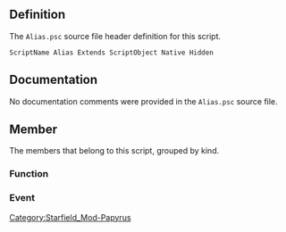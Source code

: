 {{Script_Object_Summary
| title = Alias
| name = [[SFM:Script-Alias|Alias]]
| extends = [[SFM:Script-ScriptObject|ScriptObject]]
| flags = Native, Hidden
}}


== Definition ==
The <code>Alias.psc</code> source file header definition for this script.

<source lang="papyrus">
ScriptName Alias Extends ScriptObject Native Hidden
</source>


== Documentation ==
No documentation comments were provided in the <code>Alias.psc</code> source file.


== Member ==
The members that belong to this script, grouped by kind.

=== Function ===
{{Script_Object_Member_Summary
| title = GetOwningQuest
| script = [[SFM:Script-Alias|Alias]]
| name = [[SFM:Script-Alias/GetOwningQuest|GetOwningQuest]]
| kind = Function
| flags = Native
| returns = Quest
| documentation = Returns the quest that owns this alias
}}

{{Script_Object_Member_Summary
| title = RefillAlias
| script = [[SFM:Script-Alias|Alias]]
| name = [[SFM:Script-Alias/RefillAlias|RefillAlias]]
| kind = Function
| flags = Native
| documentation = Refills this alias. Function won't return until alias has been re-filled.
}}

{{Script_Object_Member_Summary
| title = RefillDependentAliases
| script = [[SFM:Script-Alias|Alias]]
| name = [[SFM:Script-Alias/RefillDependentAliases|RefillDependentAliases]]
| kind = Function
| flags = Native
| documentation = Refills the dependent aliases of this alias
}}

{{Script_Object_Member_Summary
| title = StartObjectProfiling
| script = [[SFM:Script-Alias|Alias]]
| name = [[SFM:Script-Alias/StartObjectProfiling|StartObjectProfiling]]
| kind = Function
| flags = Native DebugOnly
| documentation = Turns on profiling for this specific object and all scripts attached to it - setting doesn't persist across saves
Will do nothing on release console builds, and if the Papyrus:bEnableProfiling ini setting is off
}}

{{Script_Object_Member_Summary
| title = StopObjectProfiling
| script = [[SFM:Script-Alias|Alias]]
| name = [[SFM:Script-Alias/StopObjectProfiling|StopObjectProfiling]]
| kind = Function
| flags = Native DebugOnly
| documentation = Turns off profiling for this specific object and all scripts attached to it - setting doesn't persist across saves
Will do nothing on release console builds, and if the Papyrus:bEnableProfiling ini setting is off
}}

{{Script_Object_Member_Summary
| title = IsFilled
| script = [[SFM:Script-Alias|Alias]]
| name = [[SFM:Script-Alias/IsFilled|IsFilled]]
| kind = Function
| returns = bool
| documentation = jduvall -- convenience function
checks to see if there is anything in this alias
}}

{{Script_Object_Member_Summary
| title = IsSameType
| script = [[SFM:Script-Alias|Alias]]
| name = [[SFM:Script-Alias/IsSameType|IsSameType]]
| kind = Function
| returns = bool
| parameters = Alias AliasToCheck
| documentation = jduvall - convenience function
checks to see if the passed in alias is the same type (ReferenceAlias, RefCollectionAlias, or LocationAlias)
}}

{{Script_Object_Member_Summary
| title = CopyIntoAlias
| script = [[SFM:Script-Alias|Alias]]
| name = [[SFM:Script-Alias/CopyIntoAlias|CopyIntoAlias]]
| kind = Function
| returns = bool
| parameters = Alias TargetAlias, bool SkipIfEmpty = true, bool CopyOver = true
| documentation = jduvall - convenience function
Copies contents of this alias over the contents of the TargetAlias, if it's the same type (both are ReferenceAlias, both are RefCollectionAliases, both are LocationAliases)
skipIfEmpty: if true (default), it will NOT copy if this alias is empty.
CopyOver: if true (default), it will copy over contents in TargetAlias. If false, it will only copy if TargetAlias is empty.
returns true if it copied; returns false if it did not copy
}}

=== Event ===
{{Script_Object_Member_Summary
| title = OnAliasInit
| script = [[SFM:Script-Alias|Alias]]
| name = [[SFM:Script-Alias/OnAliasInit|OnAliasInit]]
| kind = Event
| documentation = Event received when this alias is initialized and filled - before quest startup stage is run
(other aliases on the same quest will also be filled)
}}

{{Script_Object_Member_Summary
| title = OnAliasReset
| script = [[SFM:Script-Alias|Alias]]
| name = [[SFM:Script-Alias/OnAliasReset|OnAliasReset]]
| kind = Event
| documentation = Event received when the quest owning this alias is reset
}}

{{Script_Object_Member_Summary
| title = OnAliasShutdown
| script = [[SFM:Script-Alias|Alias]]
| name = [[SFM:Script-Alias/OnAliasShutdown|OnAliasShutdown]]
| kind = Event
| documentation = Event received when the alias has been shut down (because the quest has been shut down)
Note that the alias will be empty by the time this event is received
}}

{{Script_Object_Member_Summary
| title = OnAliasStarted
| script = [[SFM:Script-Alias|Alias]]
| name = [[SFM:Script-Alias/OnAliasStarted|OnAliasStarted]]
| kind = Event
| documentation = Event received when this alias has been started - after quest startup is run
}}


[[Category:Starfield_Mod-Papyrus]]
